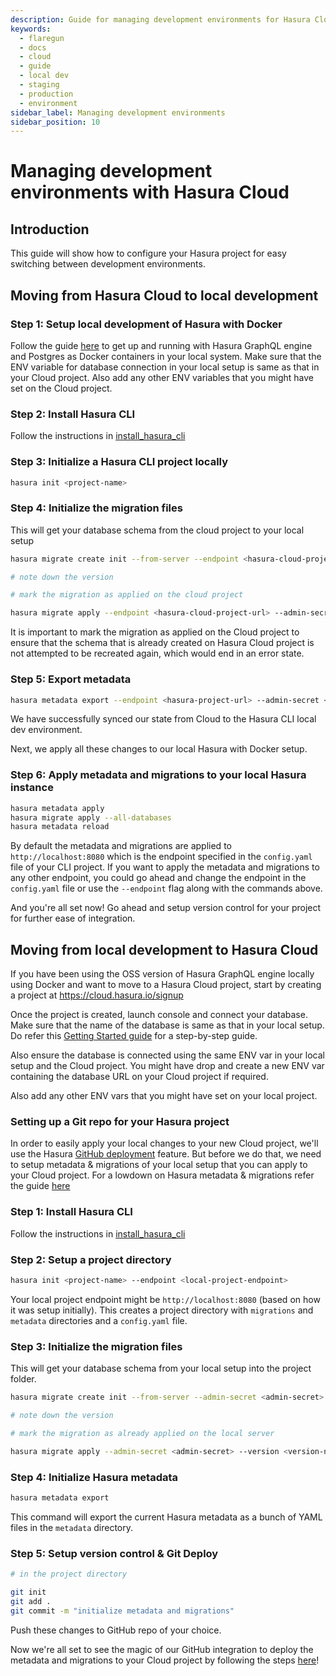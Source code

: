 ```yaml
---
description: Guide for managing development environments for Hasura Cloud
keywords:
  - flaregun
  - docs
  - cloud
  - guide
  - local dev
  - staging
  - production
  - environment
sidebar_label: Managing development environments
sidebar_position: 10
---
```


# Managing development environments with Hasura Cloud

## Introduction

This guide will show how to configure your Hasura project for easy switching between development environments.

## Moving from Hasura Cloud to local development

### Step 1: Setup local development of Hasura with Docker

Follow the guide [here](/graphql/core/getting-started/docker-simple.mdx) to get up and running with Hasura GraphQL engine and Postgres as Docker containers in your local system. Make sure that the ENV variable for database connection in your local setup is same as that in your Cloud project. Also add any other ENV variables that you might have set on the Cloud project.

### Step 2: Install Hasura CLI

Follow the instructions in [install_hasura_cli](/graphql/core/hasura-cli/install-hasura-cli.mdx)

### Step 3: Initialize a Hasura CLI project locally

```bash
hasura init <project-name>
```

### Step 4: Initialize the migration files

This will get your database schema from the cloud project to your local setup

```bash
hasura migrate create init --from-server --endpoint <hasura-cloud-project-url> --admin-secret <admin-secret> --database-name <database-name>

# note down the version

# mark the migration as applied on the cloud project

hasura migrate apply --endpoint <hasura-cloud-project-url> --admin-secret <admin-secret> --version <version-number> --skip-execution
```

It is important to mark the migration as applied on the Cloud project to ensure that the schema that is already created on Hasura Cloud project is not attempted to be recreated again, which would end in an error state.

### Step 5: Export metadata

```bash
hasura metadata export --endpoint <hasura-project-url> --admin-secret <admin-secret>
```

We have successfully synced our state from Cloud to the Hasura CLI local dev environment.

Next, we apply all these changes to our local Hasura with Docker setup.

### Step 6: Apply metadata and migrations to your local Hasura instance

```bash
hasura metadata apply
hasura migrate apply --all-databases
hasura metadata reload
```

By default the metadata and migrations are applied to `http://localhost:8080` which is the endpoint specified in the `config.yaml` file of your CLI project. If you want to apply the metadata and migrations to any other endpoint, you could go ahead and change the endpoint in the `config.yaml` file or use the `--endpoint` flag along with the commands above.

And you're all set now! Go ahead and setup version control for your project for further ease of integration.

## Moving from local development to Hasura Cloud

If you have been using the OSS version of Hasura GraphQL engine locally using Docker and want to move to a Hasura Cloud project, start by creating a project at <https://cloud.hasura.io/signup>

Once the project is created, launch console and connect your database. Make sure that the name of the database is same as that in your local setup. Do refer this [Getting Started guide](/graphql/cloud/getting-started/index.mdx) for a step-by-step guide.

Also ensure the database is connected using the same ENV var in your local setup and the Cloud project. You might have drop and create a new ENV var containing the database URL on your Cloud project if required.

Also add any other ENV vars that you might have set on your local project.

### Setting up a Git repo for your Hasura project

In order to easily apply your local changes to your new Cloud project, we'll use the Hasura [GitHub deployment](/graphql/cloud/projects/github-integration.mdx) feature. But before we do that, we need to setup metadata & migrations of your local setup that you can apply to your Cloud project. For a lowdown on Hasura metadata & migrations refer the guide [here](/graphql/core/migrations/index.mdx)

### Step 1: Install Hasura CLI

Follow the instructions in [install_hasura_cli](/graphql/core/hasura-cli/install-hasura-cli.mdx)

### Step 2: Setup a project directory

```bash
hasura init <project-name> --endpoint <local-project-endpoint>
```

Your local project endpoint might be `http://localhost:8080` (based on how it was setup initially). This creates a project directory with `migrations` and `metadata` directories and a `config.yaml` file.

### Step 3: Initialize the migration files

This will get your database schema from your local setup into the project folder.

```bash
hasura migrate create init --from-server --admin-secret <admin-secret> --database-name <database-name>

# note down the version

# mark the migration as already applied on the local server

hasura migrate apply --admin-secret <admin-secret> --version <version-number> --skip-execution
```

### Step 4: Initialize Hasura metadata

```bash
hasura metadata export
```

This command will export the current Hasura metadata as a bunch of YAML files in the `metadata` directory.

### Step 5: Setup version control & Git Deploy

```bash
# in the project directory

git init
git add .
git commit -m "initialize metadata and migrations"
```

Push these changes to GitHub repo of your choice.

Now we're all set to see the magic of our GitHub integration to deploy the metadata and migrations to your Cloud project by following the steps [here](/graphql/cloud/projects/github-integration.mdx)!
